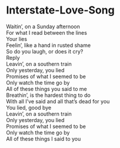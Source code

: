 # Interstate-Love-Song

Waitin', on a Sunday afternoon  
For what I read between the lines  
Your lies  
Feelin', like a hand in rusted shame  
So do you laugh, or does it cry?  
Reply  
Leavin', on a southern train  
Only yesterday, you lied  
Promises of what I seemed to be  
Only watch the time go by  
All of these things you said to me  
Breathin', is the hardest thing to do  
With all I've said and all that's dead for you  
You lied, good bye  
Leavin', on a southern train  
Only yesterday, you lied  
Promises of what I seemed to be  
Only watch the time go by  
All of these things I said to you
